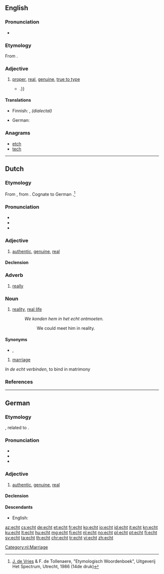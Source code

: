 ==English==
{{was wotd|2011|December|2}}

===Pronunciation===
* {{IPA|/ɛkt/|lang=en}}

===Etymology===
From {{etyl|de|en}} {{term|echt||real|lang=de}}.

===Adjective===
{{en-adj}}

# [[proper]], [[real]], [[genuine]], [[true to type]]
#* {{quote-news|2009|January 18|Ross Douthat|When Buckley Met Reagan|New York Times|url=http://www.nytimes.com/2009/01/18/books/review/Douthat-t.html|passage=An '''echt''' Burkean with a snob’s disdain for the contemporary  Republican Party, Hart hinted at a road not taken{{...|, in which a Buckley-led conservative intelligentsia might have labored to infiltrate and convert the liberal-leaning Eastern Establishment, rather than making common cause with Sunbelt populists, Reagan Democrats and other faintly embarrassing constituencies}}.}}

====Translations====
{{trans-top|genuine}}
* Finnish: {{t+|fi|aito}}, ''(dialectal)'' {{t+|fi|ehta}}
{{trans-mid}}
* German: {{t+|de|echt}}
{{trans-bottom}}

===Anagrams===
* [[etch#English|etch]]
* [[tech#English|tech]]

----

==Dutch==

===Etymology===
From {{etyl|dum|nl}} {{term|echt|lang=dum}}, from {{etyl|odt|nl}} {{m|odt|*ēhaft}}.
Cognate to German {{term|echt|lang=de}}.<ref>[[w:Jan de Vries (linguist)|J. de Vries]] & F. de Tollenaere, "Etymologisch Woordenboek", Uitgeverij Het Spectrum, Utrecht, 1986 (14de druk)</ref>

===Pronunciation===
* {{rhymes|ɛxt|lang=nl}}
* {{IPA|/ɛxt/|lang=nl}}
* {{audio|Nl-echt.ogg|audio|lang=nl}}

===Adjective===
{{nl-adj}}

# [[authentic]], [[genuine]], [[real]]

====Declension====
{{nl-decl-adj}}

===Adverb===
{{nl-adv}}

# [[really]]

===Noun===
{{nl-noun|n|-|-}}

# [[reality]], [[real life]]
#: ''We konden hem in het echt ontmoeten.''
#:: We could meet him in reality.

====Synonyms====
* {{sense|reality}} {{l|nl|werkelijkheid}}, {{l|nl|realiteit}}

{{nl-noun|m|-|-}}

# [[marriage]]

''In de echt verbinden'', to bind in matrimony

===References===
<references/>

[[Category:nl:Marriage]]

----

==German==

===Etymology===
{{etyl|gml|de}} {{term|echt||lawful, pertaining to the law|lang=gml}}, related to {{etyl|goh|de}} {{term|ēhaft|||honourable|lang=goh}}.

===Pronunciation===
* {{IPA|[ʔɛçt]|lang=de}}
* {{audio|De-at-echt.ogg|audio (Austria)|lang=de}}
* {{rhymes|ɛçt|lang=de}}

===Adjective===
{{de-adj|er|echtesten}}

# [[authentic]], [[genuine]], [[real]]

====Declension====
{{de-decl-adj|echt|echter|echtest}}

====Descendants====
* English: {{l/en|echt}}

[[az:echt]]
[[cs:echt]]
[[de:echt]]
[[et:echt]]
[[fr:echt]]
[[ko:echt]]
[[io:echt]]
[[id:echt]]
[[it:echt]]
[[kn:echt]]
[[ku:echt]]
[[lt:echt]]
[[hu:echt]]
[[mg:echt]]
[[fj:echt]]
[[nl:echt]]
[[no:echt]]
[[pl:echt]]
[[pt:echt]]
[[fi:echt]]
[[sv:echt]]
[[ta:echt]]
[[th:echt]]
[[chr:echt]]
[[tr:echt]]
[[vi:echt]]
[[zh:echt]]